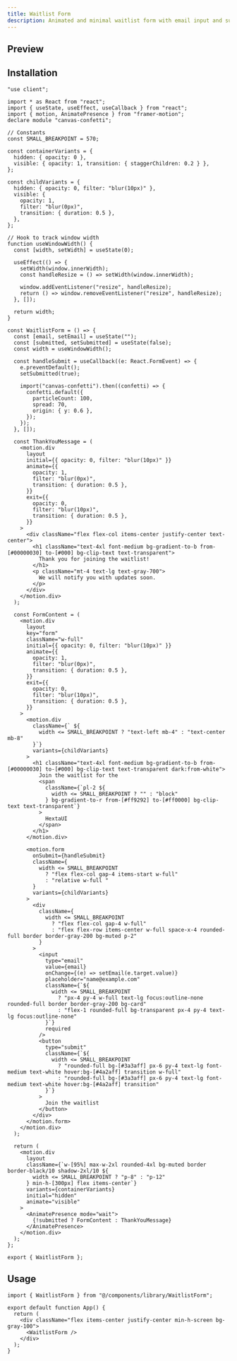 ```yaml
---
title: Waitlist Form
description: Animated and minimal waitlist form with email input and submit button.
---
```



## Preview

<PreviewContainer className="h-[40rem]">
  <WaitlistForm />
</PreviewContainer>

## Installation

```tsx title="WaitlistForm.tsx" tab="Manually"
"use client";

import * as React from "react";
import { useState, useEffect, useCallback } from "react";
import { motion, AnimatePresence } from "framer-motion";
declare module "canvas-confetti";

// Constants
const SMALL_BREAKPOINT = 570;

const containerVariants = {
  hidden: { opacity: 0 },
  visible: { opacity: 1, transition: { staggerChildren: 0.2 } },
};

const childVariants = {
  hidden: { opacity: 0, filter: "blur(10px)" },
  visible: {
    opacity: 1,
    filter: "blur(0px)",
    transition: { duration: 0.5 },
  },
};

// Hook to track window width
function useWindowWidth() {
  const [width, setWidth] = useState(0);

  useEffect(() => {
    setWidth(window.innerWidth);
    const handleResize = () => setWidth(window.innerWidth);

    window.addEventListener("resize", handleResize);
    return () => window.removeEventListener("resize", handleResize);
  }, []);

  return width;
}

const WaitlistForm = () => {
  const [email, setEmail] = useState("");
  const [submitted, setSubmitted] = useState(false);
  const width = useWindowWidth();

  const handleSubmit = useCallback((e: React.FormEvent) => {
    e.preventDefault();
    setSubmitted(true);

    import("canvas-confetti").then((confetti) => {
      confetti.default({
        particleCount: 100,
        spread: 70,
        origin: { y: 0.6 },
      });
    });
  }, []);

  const ThankYouMessage = (
    <motion.div
      layout
      initial={{ opacity: 0, filter: "blur(10px)" }}
      animate={{
        opacity: 1,
        filter: "blur(0px)",
        transition: { duration: 0.5 },
      }}
      exit={{
        opacity: 0,
        filter: "blur(10px)",
        transition: { duration: 0.5 },
      }}
    >
      <div className="flex flex-col items-center justify-center text-center">
        <h1 className="text-4xl font-medium bg-gradient-to-b from-[#00000030] to-[#000] bg-clip-text text-transparent">
          Thank you for joining the waitlist!
        </h1>
        <p className="mt-4 text-lg text-gray-700">
          We will notify you with updates soon.
        </p>
      </div>
    </motion.div>
  );

  const FormContent = (
    <motion.div
      layout
      key="form"
      className="w-full"
      initial={{ opacity: 0, filter: "blur(10px)" }}
      animate={{
        opacity: 1,
        filter: "blur(0px)",
        transition: { duration: 0.5 },
      }}
      exit={{
        opacity: 0,
        filter: "blur(10px)",
        transition: { duration: 0.5 },
      }}
    >
      <motion.div
        className={` ${
          width <= SMALL_BREAKPOINT ? "text-left mb-4" : "text-center mb-8"
        }`}
        variants={childVariants}
      >
        <h1 className="text-4xl font-medium bg-gradient-to-b from-[#00000030] to-[#000] bg-clip-text text-transparent dark:from-white">
          Join the waitlist for the
          <span
            className={`pl-2 ${
              width <= SMALL_BREAKPOINT ? "" : "block"
            } bg-gradient-to-r from-[#ff9292] to-[#ff0000] bg-clip-text text-transparent`}
          >
            HextaUI
          </span>
        </h1>
      </motion.div>

      <motion.form
        onSubmit={handleSubmit}
        className={
          width <= SMALL_BREAKPOINT
            ? "flex flex-col gap-4 items-start w-full"
            : "relative w-full "
        }
        variants={childVariants}
      >
        <div
          className={
            width <= SMALL_BREAKPOINT
              ? "flex flex-col gap-4 w-full"
              : "flex flex-row items-center w-full space-x-4 rounded-full border border-gray-200 bg-muted p-2"
          }
        >
          <input
            type="email"
            value={email}
            onChange={(e) => setEmail(e.target.value)}
            placeholder="name@example.com"
            className={`${
              width <= SMALL_BREAKPOINT
                ? "px-4 py-4 w-full text-lg focus:outline-none rounded-full border border-gray-200 bg-card"
                : "flex-1 rounded-full bg-transparent px-4 py-4 text-lg focus:outline-none"
            }`}
            required
          />
          <button
            type="submit"
            className={`${
              width <= SMALL_BREAKPOINT
                ? "rounded-full bg-[#3a3aff] px-6 py-4 text-lg font-medium text-white hover:bg-[#4a2aff] transition w-full"
                : "rounded-full bg-[#3a3aff] px-6 py-4 text-lg font-medium text-white hover:bg-[#4a2aff] transition"
            }`}
          >
            Join the waitlist
          </button>
        </div>
      </motion.form>
    </motion.div>
  );

  return (
    <motion.div
      layout
      className={`w-[95%] max-w-2xl rounded-4xl bg-muted border border-black/10 shadow-2xl/10 ${
        width <= SMALL_BREAKPOINT ? "p-8" : "p-12"
      } min-h-[300px] flex items-center`}
      variants={containerVariants}
      initial="hidden"
      animate="visible"
    >
      <AnimatePresence mode="wait">
        {!submitted ? FormContent : ThankYouMessage}
      </AnimatePresence>
    </motion.div>
  );
};

export { WaitlistForm };
```

## Usage

```tsx title="App.tsx"
import { WaitlistForm } from "@/components/library/WaitlistForm";

export default function App() {
  return (
    <div className="flex items-center justify-center min-h-screen bg-gray-100">
      <WaitlistForm />
    </div>
  );
}
```
